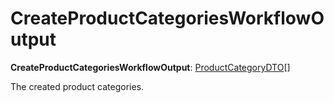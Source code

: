 
# CreateProductCategoriesWorkflowOutput

 **CreateProductCategoriesWorkflowOutput**: [ProductCategoryDTO](../../../product/interfaces/product.ProductCategoryDTO/page.mdx)[]

The created product categories.

